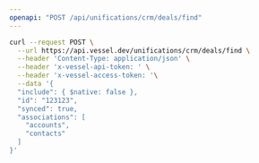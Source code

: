 ```yaml
---
openapi: "POST /api/unifications/crm/deals/find"
---
```


<RequestExample>

```bash Request
curl --request POST \
  --url https://api.vessel.dev/unifications/crm/deals/find \
  --header 'Content-Type: application/json' \
  --header 'x-vessel-api-token: ' \
  --header 'x-vessel-access-token: '\
  --data '{
  "include": { $native: false },
  "id": "123123",
  "synced": true,
  "associations": [
    "accounts",
    "contacts"
  ]
}'
```

</RequestExample>
